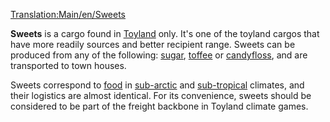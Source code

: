 [[Translation:Main/en/Sweets]]
{{en/Cargo|name=Sweets
|image=Sweets.png
|produced=[[Main/en/Sweet Factory]]
|accepted=[[Main/en/Towns|Town]]
}}

'''Sweets''' is a cargo found in [[Main/en/Climates#Toyland|Toyland]] only.  It's one of the toyland cargos that have more readily sources and better recipient range.  Sweets can be produced from any of the following:  [[Main/en/Sugar|sugar]], [[Main/en/Toffee|toffee]] or [[Main/en/Candyfloss|candyfloss]], and are transported to town houses.

Sweets correspond to [[Main/en/Food|food]] in [[Main/en/Climates#Sub-arctic|sub-arctic]] and [[Main/en/Climates#Sub-tropical|sub-tropical]] climates, and their logistics are almost identical.  For its convenience, sweets should be considered to be part of the freight backbone in Toyland climate games.